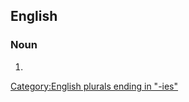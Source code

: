==English==

===Noun===
{{head|en|noun plural form}}

# {{plural of|skulduggery|lang=en}}

[[Category:English plurals ending in "-ies"]]